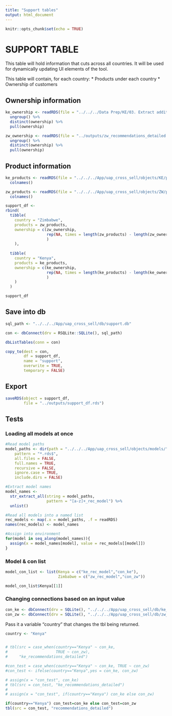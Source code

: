 ```yaml
---
title: "Support tables"
output: html_document
---
```


```r
knitr::opts_chunk$set(echo = TRUE)
```


# SUPPORT TABLE

This table will hold information that cuts across all countries. It will be used for dynamically updating UI elements of the tool. 

This table will contain, for each country:
* Products under each country
* Ownership of customers

## Ownership information

```r
ke_ownership <- readRDS(file = "../../../Data Prep/KE/03. Extract additional customer details/outputs/ke_recommendations_detailed.rds") %>% 
  ungroup() %>% 
  distinct(ownership) %>% 
  pull(ownership)

zw_ownership <- readRDS(file = "../outputs/zw_recommendations_detailed.rds") %>% 
  ungroup() %>% 
  distinct(ownership) %>% 
  pull(ownership)
```

## Product information

```r
ke_products <- readRDS(file = "../../../App/uap_cross_sell/objects/KE/products_rating_matrix.rds") %>% 
  colnames()

zw_products <- readRDS(file = "../../../App/uap_cross_sell/objects/ZW/products_rating_matrix.rds") %>% 
  colnames()
```


```r
support_df <-
rbind(
  tibble(
    country = "Zimbabwe",
    products = zw_products,
    ownership = c(zw_ownership,
                  rep(NA, times = length(zw_products) - length(zw_ownership))
                  )
    ),
  
  tibble(
    country = "Kenya",
    products = ke_products,
    ownership = c(ke_ownership,
                  rep(NA, times = length(ke_products) - length(ke_ownership))
                  )
    )
  )

support_df
```


## Save into db

```r
sql_path <- "../../../App/uap_cross_sell/db/support.db"
```

```r
con <- dbConnect(drv = RSQLite::SQLite(), sql_path)
```

```r
dbListTables(conn = con)
```


```r
copy_to(dest = con, 
        df = support_df, 
        name = "support", 
        overwrite = TRUE, 
        temporary = FALSE)
```


## Export

```r
saveRDS(object = support_df,
        file = "../outputs/support_df.rds")
```

## Tests

### Loading all models at once

```r
#Read model paths
model_paths <- dir(path = "../../../App/uap_cross_sell/objects/models/",
    pattern = "*.rds$", 
    all.files = FALSE, 
    full.names = TRUE, 
    recursive = FALSE, 
    ignore.case = TRUE, 
    include.dirs = FALSE)

#Extract model names
model_names <- 
  str_extract_all(string = model_paths,
                  pattern = "[a-z]+_rec_model") %>% 
  unlist()

#Read all models into a named list
rec_models <- map(.x = model_paths, .f = readRDS)
names(rec_models) <- model_names

#Assign into environment
for(model in seq_along(model_names)){
  assign(x = model_names[model], value = rec_models[[model]])
}


```

### Model & con list

```r
model_con_list <- list(Kenya = c("ke_rec_model","con_ke"),
                       Zimbabwe = c("zw_rec_model","con_zw"))
```


```r
model_con_list$Kenya[[1]]
```


### Changing connections based on an input value

```r
con_ke <- dbConnect(drv = SQLite(), "../../../App/uap_cross_sell/db/ke_cs.db") 
con_zw <- dbConnect(drv = SQLite(), "../../../App/uap_cross_sell/db/zw_cs.db") 
```

Pass it a variable "country" that changes the tbl being returned.

```r
country <- "Kenya"


# tbl(src = case_when(country=="Kenya" ~ con_ke,
#                     TRUE ~ con_zw), 
#     "ke_recommendations_detailed")

#con_test = case_when(country=="Kenya" ~ con_ke, TRUE ~ con_zw)
#con_test <- ifelse(country=="Kenya",yes = con_ke, con_zw)

# assign(x = "con_test", con_ke)
# tbl(src = con_test, "ke_recommendations_detailed")
# 
# assign(x = "con_test", if(country=="Kenya") con_ke else con_zw)

if(country=="Kenya") con_test=con_ke else con_test=con_zw
tbl(src = con_test, "recommendations_detailed")
```




